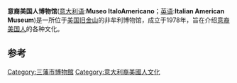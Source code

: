 {{infobox Museum
|name=            意裔美国人博物馆
|image=           
|established=     1978年
|location=        [[美国|美国]][[旧金山|旧金山]]梅森堡中心C栋
|director=        Paola Bagnatori<ref>http://www.sfgate.com/cgi-bin/article.cgi?f=/c/a/2009/11/23/DD1H1ANTQK.DTL</ref>
|website=         [http://www.museoitaloamericano.org www.museoitaloamericano.org]
}}

'''意裔美国人博物馆'''([[意大利语|意大利语]]:'''Museo ItaloAmericano'''；[[英语|英语]]:'''Italian American Museum''')是一所位于[[美国|美国]][[旧金山|旧金山]]的非牟利博物馆，成立于1978年，旨在介绍[[意大利裔美國人|意裔美国人]]的各种文化。

==参考==
{{reflist}}

{{三藩市}}

{{DEFAULTSORT:Museo ItaloAmericano}}
[[Category:三藩市博物館|Category:三藩市博物館]]
[[Category:意大利裔美國人文化|Category:意大利裔美國人文化]]